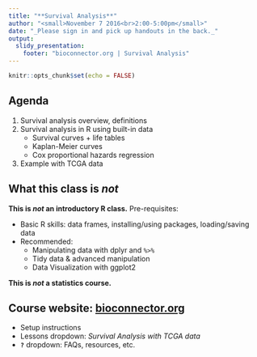 ```yaml
---
title: "**Survival Analysis**"
author: "<small>November 7 2016<br>2:00-5:00pm</small>"
date: "_Please sign in and pick up handouts in the back._"
output: 
  slidy_presentation:
    footer: "bioconnector.org | Survival Analysis"
---
```


```r
knitr::opts_chunk$set(echo = FALSE)
```

## Agenda

1. Survival analysis overview, definitions
1. Survival analysis in R using built-in data
    - Survival curves + life tables
    - Kaplan-Meier curves
    - Cox proportional hazards regression
1. Example with TCGA data

## What this class is _not_

**This is _not_ an introductory R class.** Pre-requisites: 

- Basic R skills: data frames, installing/using packages, loading/saving data
- Recommended: 
    - Manipulating data with dplyr and `%>%`
    - Tidy data & advanced manipulation
    - Data Visualization with ggplot2

**This is _not_ a statistics course.**

## Course website: **[bioconnector.org](http://bioconnector.org)** {.bigger}

- Setup instructions
- Lessons dropdown: _Survival Analysis with TCGA data_
- **`?`** dropdown: FAQs, resources, etc.

